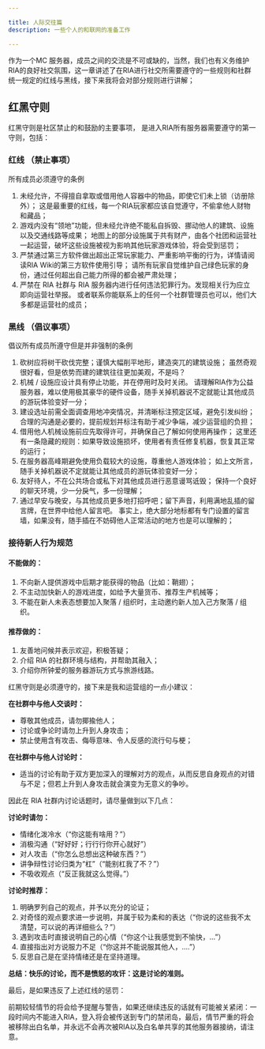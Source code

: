 ```yaml
---

title: 人际交往篇
description: 一些个人的和联网的准备工作

---
```


作为一个MC 服务器，成员之间的交流是不可或缺的，当然，我们也有义务维护RIA的良好社交氛围，这一章讲述了在RIA进行社交所需要遵守的一些规则和社群统一规定的红线与黑线，接下来我将会对部分规则进行讲解；

## 红黑守则

红黑守则是社区禁止的和鼓励的主要事项， 是进入RIA所有服务器需要遵守的第一守则，包括：

### 红线 （禁止事项）
所有成员必须遵守的条例
1. 未经允许，不得擅自拿取或借用他人容器中的物品，即使它们未上锁（访册除外）；
这是最重要的红线，每一个RIA玩家都应该自觉遵守，不偷拿他人财物和藏品；
2. 游戏内没有“领地”功能，但未经允许绝不能私自拆毁、挪动他人的建筑、设施以及交通线路等成果；
地图上的部分设施属于共有财产，由各个社团和运营社一起运营，破坏这些设施被视为影响其他玩家游戏体验，将会受到惩罚；
3. 严禁通过第三方软件做出超出正常玩家能力、严重影响平衡的行为，详情请阅读RIA Wiki的第三方软件使用引导；
请所有玩家自觉维护自己绿色玩家的身份，通过任何超出自己能力所得的都会被严肃处理；
4. 严禁在 RIA 社群与 RIA 服务器内进行任何违法犯罪行为。发现相关行为应立即向运营社举报。
或者联系你能联系上的任何一个社群管理员也可以，他们大多都是运营社的成员；

### 黑线 （倡议事项）
倡议所有成员所遵守但是并非强制的条例
1. 砍树应将树干砍伐完整；谨慎大幅削平地形，建造突兀的建筑设施；
虽然奇观很好看，但是依势而建的建筑往往更加美观，不是吗？
2. 机械 / 设施应设计具有停止功能，并在停用时及时关闭。
请理解RIA作为公益服务器，难以使用极其豪华的硬件设备，随手关掉机器说不定就能让其他成员的游玩体验变好一分；
3. 建设选址前需全面调查用地冲突情况，并清晰标注预定区域，避免引发纠纷；
合理的沟通是必要的，提前规划并标注有助于减少争端，减少运营组的负担；
4. 借用他人机械设施前应先取得许可，并确保自己了解如何使用再操作；
这里还有一条隐藏的规则：如果导致设施损坏，使用者有责任修复机器，恢复其正常的运行；
5. 在服务器高峰期避免使用负载较大的设施，尊重他人游戏体验；
如上文所言，随手关掉机器说不定就能让其他成员的游玩体验变好一分；
6. 友好待人，不在公共场合或私下对其他成员进行恶意谩骂诋毁；
保持一个良好的聊天环境，少一分戾气，多一份理解；
7. 通过早安与晚安，与其他成员更多地打招呼吧；留下声音，利用满地乱插的留言牌，在世界中给他人留言吧。
事实上，绝大部分地标都有专门设置的留言墙，如果没有，随手插在不妨碍他人正常活动的地方也是可以理解的；

### 接待新人行为规范

#### 不能做的：
1. 不向新人提供游戏中后期才能获得的物品（比如：鞘翅）；
2. 不主动加快新人的游戏进度，如给予大量货币、推荐生产机械等；
3. 不能在新人未表态想要加入聚落 / 组织时，主动邀约新人加入己方聚落 / 组织。
#### 推荐做的：
1. 友善地问候并表示欢迎，积极答疑；
2. 介绍 RIA 的社群环境与结构，并帮助其融入；
3. 介绍你所钟爱的服务器游玩方式与旅游线路。

红黑守则是必须遵守的，接下来是我和运营组的一点小建议：

**在社群中与他人交谈时：**

- 尊敬其他成员，请勿揶揄他人；
- 讨论或争论时请勿上升到人身攻击；
- 禁止使用含有攻击、侮辱意味、令人反感的流行句与梗；

**在社群中与他人讨论时：**
- 适当的讨论有助于双方更加深入的理解对方的观点，从而反思自身观点的对错与不足；但若上升到人身攻击就会演变为无意义的争吵。

因此在 RIA 社群内讨论话题时，请尽量做到以下几点：

**讨论时请勿：**

- 情绪化泼冷水（“你这能有啥用？”）
- 消极沟通（“好好好；行行行你开心就好”）
- 对人攻击（“你怎么总想出这种破东西？”）
- 讲争辩性讨论归类为“杠”（“能别杠我了不？”）
- 不吸收观点（“反正我就这么觉得。”）

**讨论时推荐：**

1. 明确罗列自己的观点，并予以充分的论证；
2. 对奇怪的观点要求进一步说明，并属于较为柔和的表达（“你说的这些我不太清楚，可以说的再详细些么？”）
3. 遇到攻击时直接说明自己的心情（“你这个让我感觉到不愉快，...”）
4. 直接指出对方说服力不足（“你这并不能说服其他人，....”）
5. 反思自己是在坚持情绪还是在坚持道理。

**总结：快乐的讨论，而不是愤怒的攻讦：这是讨论的准则。**

最后，是如果违反了上述红线的惩罚：

前期较轻情节的将会给予提醒与警告，如果还继续违反的话就有可能被关紧闭：一段时间内不能进入RIA，登入将会被传送到专门的禁闭岛，最后，情节严重的将会被移除出白名单，并永远不会再次被RIA以及白名单共享的其他服务器接纳，请注意。
